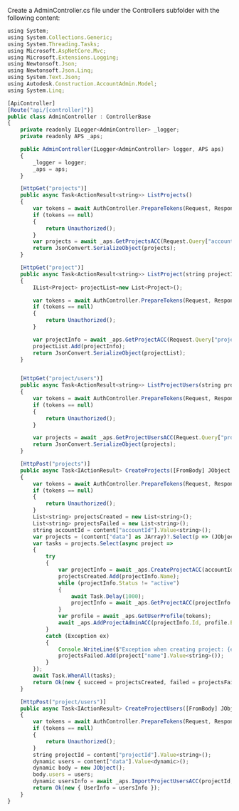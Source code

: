 Create a AdminController.cs file under the Controllers subfolder with the following content:
```js title="Controllers/AdminController.cs"
using System;
using System.Collections.Generic;
using System.Threading.Tasks;
using Microsoft.AspNetCore.Mvc;
using Microsoft.Extensions.Logging;
using Newtonsoft.Json;
using Newtonsoft.Json.Linq;
using System.Text.Json;
using Autodesk.Construction.AccountAdmin.Model;
using System.Linq;

[ApiController]
[Route("api/[controller]")]
public class AdminController : ControllerBase
{
    private readonly ILogger<AdminController> _logger;
    private readonly APS _aps;

    public AdminController(ILogger<AdminController> logger, APS aps)
    {
        _logger = logger;
        _aps = aps;
    }

    [HttpGet("projects")]
    public async Task<ActionResult<string>> ListProjects()
    {
        var tokens = await AuthController.PrepareTokens(Request, Response, _aps);
        if (tokens == null)
        {
            return Unauthorized();
        }
        var projects = await _aps.GetProjectsACC(Request.Query["accountId"], tokens);
        return JsonConvert.SerializeObject(projects);
    }

    [HttpGet("project")]
    public async Task<ActionResult<string>> ListProject(string projectId)
    {
        IList<Project> projectList=new List<Project>();

        var tokens = await AuthController.PrepareTokens(Request, Response, _aps);
        if (tokens == null)
        {
            return Unauthorized();
        }

        var projectInfo = await _aps.GetProjectACC(Request.Query["projectId"], tokens);
        projectList.Add(projectInfo);
        return JsonConvert.SerializeObject(projectList);
    }


    [HttpGet("project/users")]
    public async Task<ActionResult<string>> ListProjectUsers(string projectId)
    {
        var tokens = await AuthController.PrepareTokens(Request, Response, _aps);
        if (tokens == null)
        {
            return Unauthorized();
        }

        var projects = await _aps.GetProjectUsersACC(Request.Query["projectId"], tokens);
        return JsonConvert.SerializeObject(projects);
    }

    [HttpPost("projects")]
    public async Task<IActionResult> CreateProjects([FromBody] JObject content)
    {
        var tokens = await AuthController.PrepareTokens(Request, Response, _aps);
        if (tokens == null)
        {
            return Unauthorized();
        }
        List<string> projectsCreated = new List<string>();
        List<string> projectsFailed = new List<string>();
        string accountId = content["accountId"].Value<string>();
        var projects = (content["data"] as JArray)?.Select(p => (JObject)p).ToList();
        var tasks = projects.Select(async project =>
        {
            try
            {
                var projectInfo = await _aps.CreateProjectACC(accountId, project, tokens);
                projectsCreated.Add(projectInfo.Name);
                while (projectInfo.Status != "active")
                {
                    await Task.Delay(1000);
                    projectInfo = await _aps.GetProjectACC(projectInfo.Id, tokens);
                }
                var profile = await _aps.GetUserProfile(tokens);
                await _aps.AddProjectAdminACC(projectInfo.Id, profile.Email, tokens);
            }
            catch (Exception ex)
            {
                Console.WriteLine($"Exception when creating project: {ex.Message}");
                projectsFailed.Add(project["name"].Value<string>());
            }
        });
        await Task.WhenAll(tasks);
        return Ok(new { succeed = projectsCreated, failed = projectsFailed });
    }

    [HttpPost("project/users")]
    public async Task<IActionResult> CreateProjectUsers([FromBody] JObject content)
    {
        var tokens = await AuthController.PrepareTokens(Request, Response, _aps);
        if (tokens == null)
        {
            return Unauthorized();
        }
        string projectId = content["projectId"].Value<string>();
        dynamic users = content["data"].Value<dynamic>();
        dynamic body = new JObject();
        body.users = users;
        dynamic usersInfo = await _aps.ImportProjectUsersACC(projectId, body, tokens);
        return Ok(new { UserInfo = usersInfo });
    }
}

```